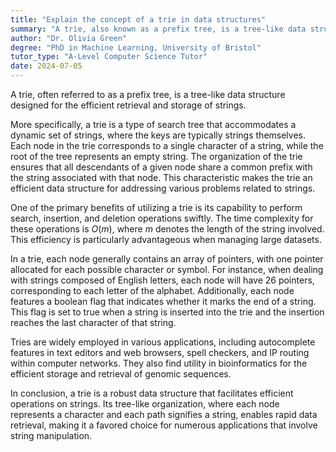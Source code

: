 ```yaml
---
title: "Explain the concept of a trie in data structures"
summary: "A trie, also known as a prefix tree, is a tree-like data structure that stores strings of characters for efficient retrieval."
author: "Dr. Olivia Green"
degree: "PhD in Machine Learning, University of Bristol"
tutor_type: "A-Level Computer Science Tutor"
date: 2024-07-05
---
```


A trie, often referred to as a prefix tree, is a tree-like data structure designed for the efficient retrieval and storage of strings.

More specifically, a trie is a type of search tree that accommodates a dynamic set of strings, where the keys are typically strings themselves. Each node in the trie corresponds to a single character of a string, while the root of the tree represents an empty string. The organization of the trie ensures that all descendants of a given node share a common prefix with the string associated with that node. This characteristic makes the trie an efficient data structure for addressing various problems related to strings.

One of the primary benefits of utilizing a trie is its capability to perform search, insertion, and deletion operations swiftly. The time complexity for these operations is $O(m)$, where $m$ denotes the length of the string involved. This efficiency is particularly advantageous when managing large datasets.

In a trie, each node generally contains an array of pointers, with one pointer allocated for each possible character or symbol. For instance, when dealing with strings composed of English letters, each node will have $26$ pointers, corresponding to each letter of the alphabet. Additionally, each node features a boolean flag that indicates whether it marks the end of a string. This flag is set to true when a string is inserted into the trie and the insertion reaches the last character of that string.

Tries are widely employed in various applications, including autocomplete features in text editors and web browsers, spell checkers, and IP routing within computer networks. They also find utility in bioinformatics for the efficient storage and retrieval of genomic sequences.

In conclusion, a trie is a robust data structure that facilitates efficient operations on strings. Its tree-like organization, where each node represents a character and each path signifies a string, enables rapid data retrieval, making it a favored choice for numerous applications that involve string manipulation.
    